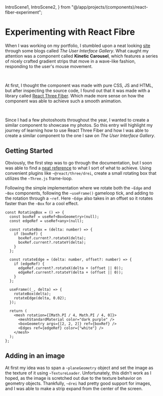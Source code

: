   IntroScene1,
  IntroScene2,
} from "@/app/projects/(components)/react-fiber-experiment";

# Experimenting with React Fibre

When I was working on my portfolio, I stumbled upon a neat looking [site](https://ui.gallery/) through some blogs called _The User Interface Gallery_. What caught my attention was a component called **Kinetic Carousel**, which features a series of nicely crafted gradient strips that move in a wave-like fashion, responding to the user's mouse movement.

<br />

At first, I thought the component was made with pure CSS, JS and HTML, but after inspecting the source code, I found out that it was made with a library called [React Three Fiber](https://docs.pmnd.rs/react-three-fiber/getting-started/introduction). Which made more sense on how the component was able to achieve such a smooth animation.

<br />

Since I had a few photoshoots throughout the year, I wanted to create a similar component to showcase my photos. So this entry will highlight my journey of learning how to use React Three Fiber and how I was able to create a similar component to the one I saw on _The User Interface Gallery_.

## Getting Started

Obviously, the first step was to go through the documentation, but I soon was able to find a [neat reference](https://codesandbox.io/s/l4klb?file=/src/App.js) to what I sort of what to achieve. Using convenient plugins like `~@react/three/drei`, create a small rotating box that utilizes the `~Three.js` frame-loop.

<IntroScene1 />

Following the simple implementation where we rotate both the `~Edge` and `~Box` components, following the `~useFrame()` gameloop tick, and adding to the rotation through a `~ref`. Here `~Edge` also takes in an offset so it rotates faster than the `~Box` for a cool effect.

```tsx
const RotatingBox = () => {
  const boxRef = useRef<BoxGeometry>(null);
  const edgeRef = useRef<any>(null);

  const rotateBox = (delta: number) => {
    if (boxRef) {
      boxRef.current?.rotateX(delta);
      boxRef.current?.rotateY(delta);
    }
  };

  const rotateEdge = (delta: number, offset?: number) => {
    if (edgeRef) {
      edgeRef.current?.rotateX(delta + (offset || 0));
      edgeRef.current?.rotateY(delta + (offset || 0));
    }
  };

  useFrame((_, delta) => {
    rotateBox(delta);
    rotateEdge(delta, 0.02);
  });

  return (
    <mesh rotation={[Math.PI / 4, Math.PI / 4, 0]}>
      <meshStandardMaterial color="dark purple" />
      <boxGeometry args={[2, 2, 2]} ref={boxRef} />
      <Edges ref={edgeRef} color={"white"} />
    </mesh>
  );
};
```

## Adding in an image

At first my idea was to span a `~planeGeometry` object and set the image as the texture of it using `~TextureLoader`. Unfortunately, this didn't work as I hoped, as the image is scretched out due to the texture behavior on geometry objects. Thankfully, `~drei` had pretty good support for images, and I was able to make a strip expand from the center of the screen.

<IntroScene2 />
